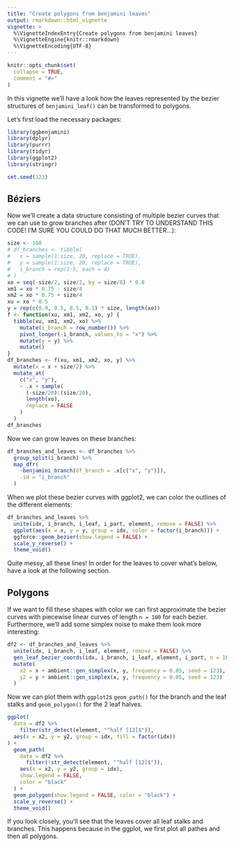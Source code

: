 ```yaml
---
title: "Create polygons from benjamini leaves"
output: rmarkdown::html_vignette
vignette: >
  %\VignetteIndexEntry{Create polygons from benjamini leaves}
  %\VignetteEngine{knitr::rmarkdown}
  %\VignetteEncoding{UTF-8}
---
```


```r
knitr::opts_chunk$set(
  collapse = TRUE,
  comment = "#>"
)
```

In this vignette we'll have a look how the leaves represented by the bezier 
structures of `benjamini_leaf()` can be transformed to polygons.

Let's first load the necessary packages:


```r
library(ggbenjamini)
library(dplyr)
library(purrr)
library(tidyr)
library(ggplot2)
library(stringr)

set.seed(123)
```

## Béziers

Now we'll create a data structure consisting of multiple bezier curves that we can use to grow branches after (DON'T TRY TO UNDERSTAND THIS CODE! I'M SURE YOU COULD DO THAT MUCH BETTER...):

```r
size <- 160
# df_branches <- tibble(
#   x = sample(1:size, 20, replace = TRUE), 
#   y = sample(1:size, 20, replace = TRUE), 
#   i_branch = rep(1:5, each = 4)
# )
xo = seq(-size/2, size/2, by = size/8) * 0.8
xm1 = xo * 0.75 - size/4
xm2 = xo * 0.75 + size/4
xu = xo * 0.5
y = rep(c(0.9, 0.5, 0.5, 0.1) * size, length(xo))
f <- function(xu, xm1, xm2, xo, y) {
  tibble(xu, xm1, xm2, xo) %>% 
    mutate(i_branch = row_number()) %>% 
    pivot_longer(-i_branch, values_to = "x") %>% 
    mutate(y = y) %>% 
    mutate()
}
df_branches <- f(xu, xm1, xm2, xo, y) %>% 
  mutate(x = x + size/2) %>% 
  mutate_at(
    c("x", "y"), 
    ~ .x + sample(
      (-size/20):(size/20), 
      length(xo), 
      replace = FALSE
    )
  )
df_branches
```

Now we can grow leaves on these branches:

```r
df_branches_and_leaves <- df_branches %>% 
  group_split(i_branch) %>% 
  map_dfr(
    ~benjamini_branch(df_branch = .x[c("x", "y")]),
    .id = "i_branch"
  )
```

When we plot these bezier curves with ggplot2, we can color the outlines of the
different elements:

```r
df_branches_and_leaves %>%
  unite(idx, i_branch, i_leaf, i_part, element, remove = FALSE) %>% 
  ggplot(aes(x = x, y = y, group = idx, color = factor(i_branch))) + 
  ggforce::geom_bezier(show.legend = FALSE) +
  scale_y_reverse() +
  theme_void()
```

Quite messy, all these lines! In order for the leaves to cover what's below,
have a look at the following section.

## Polygons

If we want to fill these shapes with color we can first approximate the bezier curves with piecewise linear curves of length `n = 100` for each bezier. Furthermore, we'll add some simplex noise to make them look more interesting:
```r
df2 <- df_branches_and_leaves %>%
  unite(idx, i_branch, i_leaf, element, remove = FALSE) %>%
  gen_leaf_bezier_coords(idx, i_branch, i_leaf, element, i_part, n = 100) %>% 
  mutate(
    x2 = x + ambient::gen_simplex(x, y, frequency = 0.05, seed = 123),
    y2 = y + ambient::gen_simplex(x, y, frequency = 0.05, seed = 123)
  )
```

Now we can plot them with `ggplot2`s `geom_path()` for the branch and the leaf stalks and `geom_polygon()` for the 2 leaf halves.


```r
ggplot(
  data = df2 %>% 
    filter(str_detect(element, "^half [12]$")),
  aes(x = x2, y = y2, group = idx, fill = factor(idx))
) + 
  geom_path(
    data = df2 %>% 
      filter(!str_detect(element, "^half [12]$")), 
    aes(x = x2, y = y2, group = idx), 
    show.legend = FALSE, 
    color = "black"
  ) +
  geom_polygon(show.legend = FALSE, color = "black") +
  scale_y_reverse() +
  theme_void() 
```

If you look closely, you'll see that the leaves cover all leaf stalks and branches. This happens because in the ggplot, we first plot all pathes and then all polygons.
